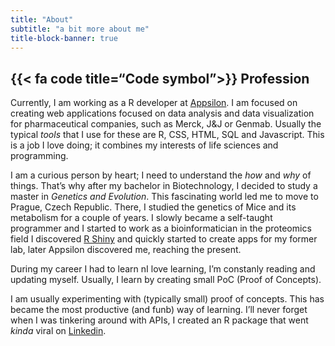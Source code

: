 ```yaml
---
title: "About"
subtitle: "a bit more about me"
title-block-banner: true
---
```


## {{< fa code title="Code symbol">}} Profession

Currently, I am working as a R developer at [Appsilon](https://appsilon.com){target="_blank"}. I am focused on 
creating web applications focused on data analysis and data visualization for pharmaceutical companies, such as Merck, J&J or Genmab. Usually the typical _tools_ that I use for these are R, CSS, HTML, SQL and Javascript.
This is a job I love doing; it combines my interests of life sciences and programming.

I am a curious person by heart; I need to understand the _how_ and _why_ of things. That's why after my bachelor in Biotechnology, I decided to study a master in _Genetics and Evolution_. This fascinating world led me to move to Prague, Czech Republic. There, I studied the genetics of Mice and its metabolism for a couple of years. I slowly became a self-taught programmer and I started to work as a bioinformatician in the proteomics field I discovered 
[R Shiny](https://www.rstudio.com/products/shiny/){target="_blank"} and quickly started to create apps for my former lab, later Appsilon discovered me, reaching the present.

During my career I had to learn nI love learning, I'm constanly reading and updating myself. Usually, I learn by creating small PoC (Proof of Concepts). 

I am usually experimenting with (typically small) proof of concepts. This has became the most productive (and funb) way of learning. I'll never forget when I was tinkering around with APIs, I created an R package that went _kinda_ viral on
[Linkedin](https://www.linkedin.com/posts/svalvaro_rprogramming-softwaredev-cellbiology-activity-6833816928826482689-JAgW?utm_source=share&utm_medium=member_desktop){target="_blank"}.